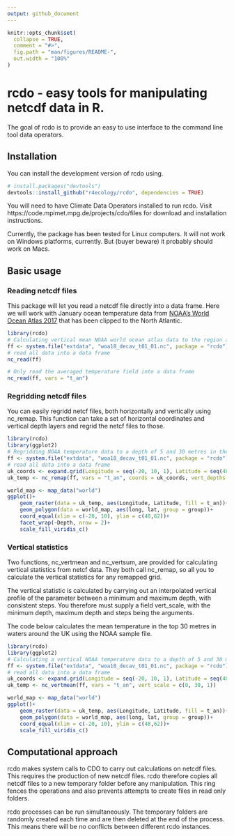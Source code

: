 ```yaml
---
output: github_document
---
```


<!-- README.md is generated from README.Rmd. Please edit that file -->

```r
knitr::opts_chunk$set(
  collapse = TRUE,
  comment = "#>",
  fig.path = "man/figures/README-",
  out.width = "100%"
)
```

# rcdo - easy tools for manipulating netcdf data in R.

The goal of rcdo is to provide an easy to use interface to the command line tool data operators.

## Installation

You can install the development version of rcdo using.

``` r
# install.packages("devtools")
devtools::install_github("r4ecology/rcdo", dependencies = TRUE)
```

You will need to have Climate Data Operators installed to run rcdo. Visit https://code.mpimet.mpg.de/projects/cdo/files for download and installation instructions.

Currently, the package has been tested for Linux computers. It will not work on Windows platforms, currently. But (buyer beware) it probably should work on Macs.




## Basic usage

### Reading netcdf files

This package will let you read a netcdf file directly into a data frame. Here we will work with January ocean temperature data from [NOAA's World Ocean Atlas 2017](https://www.nodc.noaa.gov/OC5/woa18/) that has been clipped to the North Atlantic.

```r
library(rcdo)
# Calculating vertical mean NOAA world ocean atlas data to the region around the UK
ff <- system.file("extdata", "woa18_decav_t01_01.nc", package = "rcdo")
# read all data into a data frame
nc_read(ff)

# Only read the averaged temperature field into a data frame
nc_read(ff, vars = "t_an")
```


### Regridding netcdf files

You can easily regridd netcf files, both horizontally and vertically using nc_remap. This function can take a set of horizontal coordinates and vertical depth layers and regrid the netcf files to those.


```r
library(rcdo)
library(ggplot2)
# Regridding NOAA temperature data to a depth of 5 and 30 metres in the waters around the UK
ff <- system.file("extdata", "woa18_decav_t01_01.nc", package = "rcdo")
# read all data into a data frame
uk_coords <- expand.grid(Longitude = seq(-20, 10, 1), Latitude = seq(48, 62, 1))
uk_temp <- nc_remap(ff, vars = "t_an", coords = uk_coords, vert_depths = c(5, 30))

world_map <- map_data("world")
ggplot()+
	geom_raster(data = uk_temp, aes(Longitude, Latitude, fill = t_an))+
	geom_polygon(data = world_map, aes(long, lat, group = group))+
	coord_equal(xlim = c(-20, 10), ylim = c(48,62))+
	facet_wrap(~Depth, nrow = 2)+
	scale_fill_viridis_c()

```




### Vertical statistics

Two functions, nc_vertmean and nc_vertsum, are provided for calculating vertical statistics from netcf data. They both call nc_remap, so all you to calculate the vertical statistics for any remapped grid. 

The vertical statistic is calculated by carrying out an interpolated vertical profile of the parameter between a minimum and maximum depth, with consistent steps. You therefore must supply a field vert_scale, with the minimum depth, maximum depth and steps being the arguments.

The code below calculates the mean temperature in the top 30 metres in waters around the UK using the NOAA sample file.

```r
library(rcdo)
library(ggplot2)
# Calculating a vertical NOAA temperature data to a depth of 5 and 30 metres in the waters around the UK
ff <- system.file("extdata", "woa18_decav_t01_01.nc", package = "rcdo")
# read all data into a data frame
uk_coords <- expand.grid(Longitude = seq(-20, 10, 1), Latitude = seq(48, 62, 1))
uk_temp <- nc_vertmean(ff, vars = "t_an", vert_scale = c(0, 30, 1))

world_map <- map_data("world")
ggplot()+
	geom_raster(data = uk_temp, aes(Longitude, Latitude, fill = t_an))+
	geom_polygon(data = world_map, aes(long, lat, group = group))+
	coord_equal(xlim = c(-20, 10), ylim = c(48,62))+
	scale_fill_viridis_c()

```


## Computational approach

rcdo makes system calls to CDO to carry out calculations on netcdf files. This requires the production of new netcdf files. rcdo therefore copies all netcdf files to a new temporary folder before any manipulation. This ring fences the operations and also prevents attempts to create files in read only folders. 

rcdo processes can be run simultaneously. The temporary folders are randomly created each time and are then deleted at the end of the process. This means there will be no conflicts between different rcdo instances.

